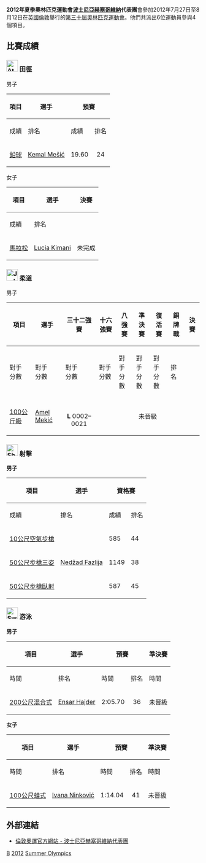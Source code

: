 {{noteTA|G1=Sports}}
{{Infobox Country Olympics
|games = 2012年夏季
|NOC = BIH
|competitors= 6
|sports= 4
|flagbearer= Amel Mekić
}}

'''2012年夏季奧林匹克運動會[[波士尼亞赫塞哥維納|波士尼亞赫塞哥維納]]代表團'''會參加2012年7月27日至8月12日在[[英國|英國]][[倫敦|倫敦]]舉行的[[2012年夏季奧林匹克運動會|第三十屆奧林匹克運動會]]。他們共派出6位運動員參與4個項目。

== 比賽成績 ==
=== [[File:Athletics_pictogram.svg|30px]] 田徑 ===
{{main|2012年夏季奧林匹克運動會田徑比賽}}

;男子
{| class="wikitable" style="font-size:90%"
|-
!rowspan="2"|項目
!rowspan="2"|選手
!colspan="2"|預賽
!colspan="2"|決賽
|-style="font-size:95%"
!成績
!排名
!成績
!排名
|-
|[[2012年夏季奧林匹克運動會田徑比賽－男子鉛球|鉛球]]
|[[Kemal_Mešić|Kemal Mešić]]
| align=center|19.60
| align=center|24
|colspan=2 bgcolor=F4C2C2 align=center|未晉級
|}

;女子
{| class="wikitable" style="font-size:90%"
|-
!rowspan="2"|項目
!rowspan="2"|選手
!colspan="2"|決賽
|-style="font-size:95%"
!成績
!排名
|-align=center
|align=left| [[2012年夏季奧林匹克運動會田徑比賽－女子馬拉松|馬拉松]]
|align=left| [[Lucia_Kimani|Lucia Kimani]] 
|colspan=2 align=center|未完成
|}

=== [[File:Judo_pictogram.svg|30px]] 柔道 ===
{{main|2012年夏季奧林匹克運動會柔道比賽}}

;男子
{| class="wikitable" style="font-size:90%"
|-
!rowspan="2"|項目
!rowspan="2"|選手
!三十二強賽
!十六強賽
!八強賽
!準決賽
!復活賽
!銅牌戰
!colspan="2"|決賽
|-
!對手<br />分數
!對手<br />分數
!對手<br />分數
!對手<br />分數
!對手<br />分數
!對手<br />分數
!對手<br />分數
!排名
|-
|align=left| [[2012年夏季奧林匹克運動會柔道比賽－男子100公斤級|100公斤級]]
|align=left| [[Amel_Mekić|Amel Mekić]] 
|align=center|{{flagIOCathlete|[[Hwang_Hee-Tae|Hwang H-t]]|KOR|2012年夏季}}<br>'''L''' 0002–0021
|colspan=7 bgcolor=F4C2C2 align=center|未晉級
|}

=== [[File:Shooting_pictogram.svg|30px]] 射擊 ===
{{main|2012年夏季奧林匹克運動會射擊比賽}}

'''男子'''
{| class="wikitable" style="font-size:90%"
|-
!rowspan="2"|項目
!rowspan="2"|選手
!colspan="2"|資格賽
!colspan="2"|決賽
|-
!成績
!排名
!成績
!排名
|-
|[[2012年夏季奧林匹克運動會射擊比賽－男子10米空氣步槍|10公尺空氣步槍]]
|rowspan="3"|[[Nedžad_Fazlija|Nedžad Fazlija]]
|585
|44
|colspan=2 bgcolor=F4C2C2 align=center|未晉級
|-
|align=left|[[2012年夏季奧林匹克運動會射擊比賽－男子50米步槍三姿|50公尺步槍三姿]]
|1149
|38
|colspan=2 bgcolor=F4C2C2 align=center|未晉級
|-
|align=left|[[2012年夏季奧林匹克運動會射擊比賽－男子50米步槍臥射|50公尺步槍臥射]]
|587
|45
|colspan=2 bgcolor=F4C2C2 align=center|未晉級
|}

=== [[File:Swimming_pictogram.svg|30px]] 游泳 ===
{{main|2012年夏季奧林匹克運動會游泳比賽}}

'''男子'''
{| class="wikitable" style="font-size:90%"
|-
!rowspan="2"|項目
!rowspan="2"|選手
!colspan="2"|預賽
!colspan="2"|準決賽
!colspan="2"|決賽
|-
!時間
!排名
!時間
!排名
!時間
!排名
|-
|[[2012年夏季奧林匹克運動會男子200米混合泳比賽|200公尺混合式]]
|[[Ensar_Hajder|Ensar Hajder]]
|align=center|2:05.70
|align=center|36
|colspan=4 bgcolor=F4C2C2 align=center|未晉級
|}

'''女子'''
{| class="wikitable" style="font-size:90%"
|-
!rowspan="2"|項目
!rowspan="2"|選手
!colspan="2"|預賽
!colspan="2"|準決賽
!colspan="2"|決賽
|-
!時間
!排名
!時間
!排名
!時間
!排名
|-
|[[2012年夏季奧林匹克運動會女子100米蛙泳比賽|100公尺蛙式]]
|[[Ivana_Ninković|Ivana Ninković]]
|align=center|1:14.04
|align=center|41
|colspan=4 bgcolor=F4C2C2 align=center|未晉級
|}

== 外部連結 ==
* [https://web.archive.org/web/20120801104018/http://www.london2012.com/country/bosnia-and-herzegovina/ 倫敦奧運官方網站 - 波士尼亞赫塞哥維納代表團] {{En}}

{{Nations at the 2012 Summer Olympics}}

[[Category:2012年夏季奧林匹克運動會代表團|B]]
[[Category:奧林匹克運動會波士尼亞與赫塞哥維納代表團|2012]]
[[Category:2012年波士尼亞與赫塞哥維納|Summer Olympics]]